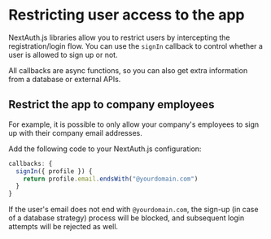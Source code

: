 
# Restricting user access to the app

NextAuth.js libraries allow you to restrict users by intercepting the registration/login flow. You can use the `signIn` callback to control whether a user is allowed to sign up or not.

<Callout type="info">
  All callbacks are async functions, so you can also get extra information from
  a database or external APIs.
</Callout>

## Restrict the app to company employees

For example, it is possible to only allow your company's employees to sign up with their company email addresses.

Add the following code to your NextAuth.js configuration:

```ts
callbacks: {
  signIn({ profile }) {
    return profile.email.endsWith("@yourdomain.com")
  }
}
```

If the user's email does not end with `@yourdomain.com`,
the sign-up (in case of a database strategy) process will be blocked, and subsequent login attempts will be rejected as well.
